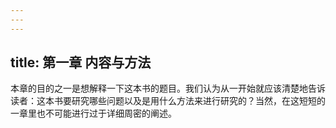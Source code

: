 ```yaml
---
---
---
```

title: 第一章 内容与方法
---



本章的目的之一是想解释一下这本书的题目。我们认为从一开始就应该清楚地告诉读者：这本书要研究哪些问题以及是用什么方法来进行研究的？当然，在这短短的一章里也不可能进行过于详细周密的阐述。